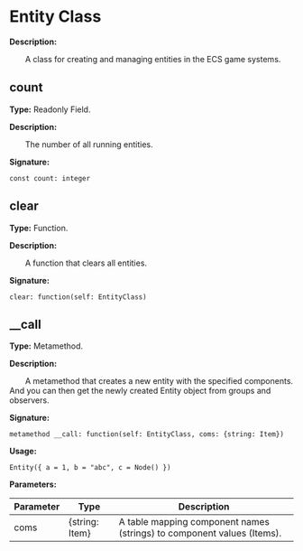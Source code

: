 
# Entity Class

**Description:**

&emsp;&emsp;A class for creating and managing entities in the ECS game systems.

## count

**Type:** Readonly Field.

**Description:**

&emsp;&emsp;The number of all running entities.

**Signature:**
```tl
const count: integer
```

## clear

**Type:** Function.

**Description:**

&emsp;&emsp;A function that clears all entities.

**Signature:**
```tl
clear: function(self: EntityClass)
```

## __call

**Type:** Metamethod.

**Description:**

&emsp;&emsp;A metamethod that creates a new entity with the specified components.
And you can then get the newly created Entity object from groups and observers.

**Signature:**
```tl
metamethod __call: function(self: EntityClass, coms: {string: Item})
```

**Usage:**
```tl
Entity({ a = 1, b = "abc", c = Node() })
```

**Parameters:**

| Parameter | Type | Description |
| --- | --- | --- |
| coms | {string: Item} | A table mapping component names (strings) to component values (Items). |